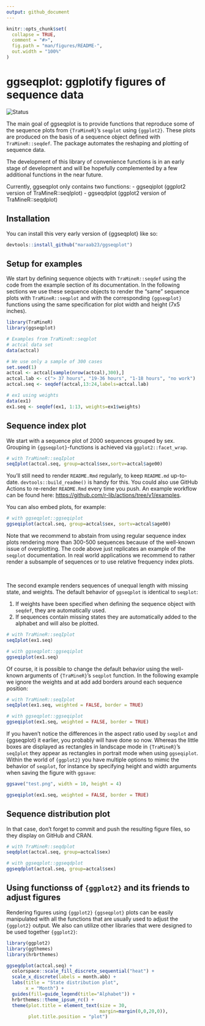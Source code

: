 ```yaml
---
output: github_document
---
```


<!-- README.md is generated from README.Rmd. Please edit that file -->

```r
knitr::opts_chunk$set(
  collapse = TRUE,
  comment = "#>",
  fig.path = "man/figures/README-",
  out.width = "100%"
)
```

# ggseqplot: ggplotify figures of sequence data

<!-- badges: start -->
![Status](https://img.shields.io/badge/status-early%20release-yellowgreen)
<!-- badges: end -->

The main goal of ggseqplot is to provide functions that reproduce some of the sequence 
plots from `{TraMineR}`'s `seqplot` using `{ggplot2}`. These plots are produced on the basis of a sequence object defined with `TraMineR::seqdef`. The package automates the 
reshaping and plotting of sequence data.

The development of this library of convenience functions is in an early stage of development and will be hopefully complemented by a few additional functions in the near future.

Currently, ggseqplot only contains two functions:
  - ggseqiplot (ggplot2 version of TraMineR::seqIplot)
  - ggseqdplot (ggplot2 version of TraMineR::seqdplot)


## Installation

You can install this very early version of {ggseqplot} like so:

``` r
devtools::install_github("maraab23/ggseqplot")
```

## Setup for examples

We start by defining sequence objects with `TraMineR::seqdef` using the code from the example section of its documentation. In the following sections we use these sequence
objects to render the "same" sequence plots with `TraMineR::seqplot` and with the corresponding `{ggseqplot}` functions using the same specification for plot width 
and height (7x5 inches).


```r
library(TraMineR)
library(ggseqplot)

# Examples from TraMineR::seqplot
# actcal data set
data(actcal)

# We use only a sample of 300 cases
set.seed(1)
actcal <- actcal[sample(nrow(actcal),300),]
actcal.lab <- c("> 37 hours", "19-36 hours", "1-18 hours", "no work")
actcal.seq <- seqdef(actcal,13:24,labels=actcal.lab)

# ex1 using weights
data(ex1)
ex1.seq <- seqdef(ex1, 1:13, weights=ex1$weights)
```

## Sequence index plot

We start with a sequence plot of 2000 sequences grouped by sex. Grouping in 
`{ggseqplot}`-functions is achieved via `ggplot2::facet_wrap`.

```r
# with TraMineR::seqIplot
seqIplot(actcal.seq, group=actcal$sex,sortv=actcal$age00)
```

You'll still need to render `README.Rmd` regularly, to keep `README.md` up-to-date. `devtools::build_readme()` is handy for this. You could also use GitHub Actions to re-render `README.Rmd` every time you push. An example workflow can be found here: <https://github.com/r-lib/actions/tree/v1/examples>.

You can also embed plots, for example:

```r
# with ggseqplot::ggseqiplot
ggseqiplot(actcal.seq, group=actcal$sex, sortv=actcal$age00)
```
Note that we recommend to abstain from using regular sequence index plots rendering more than 300-500 sequences because of the well-known issue of overplotting. The code above just replicates an example of the `seqplot` documentation. In real world applications we recommend to rather render a subsample of sequences or to use relative frequency index plots.

\

The second example renders sequences of unequal length with missing state, and weights.
The default behavior of `ggseqplot` is identical to `seqplot`:

1. If weights have been specified when defining the sequence object with `seqdef`, they are automatically used. 
2. If sequences contain missing states they are automatically added to the alphabet and will also be plotted. 

```r
# with TraMineR::seqIplot
seqIplot(ex1.seq)
```


```r
# with ggseqplot::ggseqiplot
ggseqiplot(ex1.seq)
```
Of course, it is possible to change the default behavior using the well-known arguments of `{TraMineR}`'s `seqplot` function. In the following example we ignore the weights and at add add borders around each sequence position:  

```r
# with TraMineR::seqIplot
seqIplot(ex1.seq, weighted = FALSE, border = TRUE)
```


```r
# with ggseqplot::ggseqiplot
ggseqiplot(ex1.seq, weighted = FALSE, border = TRUE)
```

If you haven't notice the differences in the aspect ratio used by `seqplot` and {ggseqplot} it earlier, you probably will have done so now. Whereas the little boxes are displayed as rectangles in landscape mode in `{TraMineR}`'s `seqIplot` they appear as rectangles in portrait mode when using `ggseqiplot`. Within the world of `{ggplot2}` you have multiple options to mimic the behavior of `seqplot`, for instance by specifying height and width arguments when saving the figure with `ggsave`:

```r
ggsave("test.png", width = 10, height = 4)
```

```r
ggseqiplot(ex1.seq, weighted = FALSE, border = TRUE)
``` 


## Sequence distribution plot


In that case, don't forget to commit and push the resulting figure files, so they display on GitHub and CRAN.

```r
# with TraMineR::seqdplot
seqdplot(actcal.seq, group=actcal$sex)
```

```r
# with ggseqplot::ggseqdplot
ggseqdplot(actcal.seq, group=actcal$sex)
```

## Using functionss of `{ggplot2}` and its friends to adjust figures

Rendering figures using `{ggplot2}` `{ggseqplot}` plots can be easily manipulated with all the functions that are 
usually used to adjust the `{ggplot2}` output. We also can utilize other libraries that were designed to be used together `{ggplot2}`:

```r

library(ggplot2)
library(ggthemes)
library(hrbrthemes)

ggseqdplot(actcal.seq) +
  colorspace::scale_fill_discrete_sequential("heat") +
  scale_x_discrete(labels = month.abb) +
  labs(title = "State distribution plot",
       x = "Month") +
  guides(fill=guide_legend(title="Alphabet")) +
  hrbrthemes::theme_ipsum_rc() +
  theme(plot.title = element_text(size = 30, 
                                  margin=margin(0,0,20,0)),
        plot.title.position = "plot")
```
